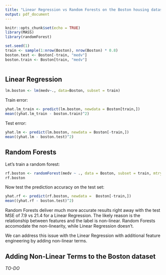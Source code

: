```yaml
---
title: "Linear Regression vs Random Forests on the Boston housing dataset"
output: pdf_document
---
```


```r
knitr::opts_chunk$set(echo = TRUE)
library(MASS)
library(randomForest)
```

```r
set.seed(1)
train <- sample(1:nrow(Boston), nrow(Boston) * 0.8)
boston.test <- Boston[-train, "medv"]
boston.train <- Boston[train, "medv"]
```

```r

```



## Linear Regression 

```r
lm.boston <- lm(medv~., data=Boston, subset = train)
```

Train error:
```r
yhat.lm_train <- predict(lm.boston, newdata = Boston[train,])
mean((yhat.lm_train - boston.train)^2)
```

Test error:
```r
yhat.lm <- predict(lm.boston, newdata = Boston[-train,])
mean((yhat.lm - boston.test)^2)
```

## Random Forests

Let's train a random forest:

```r
rf.boston <- randomForest(medv ~ ., data = Boston, subset = train, mtry=6, ntree=1, maxnodes=1)
rf.boston
```

Now test the prediction accuracy on the test set:

```r
yhat.rf <- predict(rf.boston, newdata =  Boston[-train,])
mean((yhat.rf - boston.test)^2)
```

Random Forests deliver much more accurate results right away with the test MSE of 7.9 vs 21.4 for a Linear Regression. The likely reason is the relationship between features and the label is non-linear. Random Forests accomodate the non-linearity, while Linear Regression doesn't.

We can address this issue with the Linear Regression with additional feature engineering by adding non-linear terms.

## Adding Non-Linear Terms to the Boston dataset

*TO-DO*

